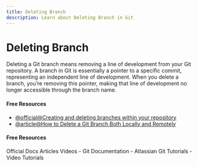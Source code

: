```yaml
---
title: Deleting Branch
description: Learn about Deleting Branch in Git
---
```


# Deleting Branch

Deleting a Git branch means removing a line of development from your Git repository. A branch in Git is essentially a pointer to a specific commit, representing an independent line of development. When you delete a branch, you’re removing this pointer, making that line of development no longer accessible through the branch name.

#### Free Resources

- [@official@Creating and deleting branches within your repository](https://docs.github.com/articles/creating-and-deleting-branches-within-your-repository)
- [@article@How to Delete a Git Branch Both Locally and Remotely](https://www.freecodecamp.org/news/how-to-delete-a-git-branch-both-locally-and-remotely/)

#### Free Resources

<Tabs defaultValue="official">
<TabsList>
<TabsTrigger value="official">Official Docs</TabsTrigger>
<TabsTrigger value="article">Articles</TabsTrigger>
<TabsTrigger value="video">Videos</TabsTrigger>
</TabsList>

<TabsContent value="official">
- <Link href="https://git-scm.com/docs">Git Documentation</Link>
</TabsContent>
<TabsContent value="article">
- <Link href="https://www.atlassian.com/git/tutorials">Atlassian Git Tutorials</Link>
</TabsContent>
<TabsContent value="video">
- <Link href="https://www.youtube.com/results?search_query=git+deleting-branch+tutorial">Video Tutorials</Link>
</TabsContent>
</Tabs>

<Outlet path="3-git-branching/basics/deleting-branch" />
